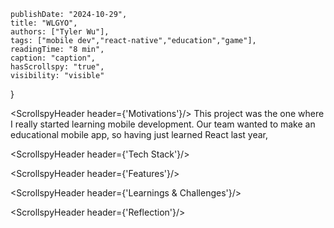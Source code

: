     publishDate: "2024-10-29",
    title: "WLGYO",
    authors: ["Tyler Wu"],
    tags: ["mobile dev","react-native","education","game"],
    readingTime: "8 min",
    caption: "caption",
    hasScrollspy: "true",
    visibility: "visible"
}

<ScrollspyHeader header={'Motivations'}/>
This project was the one where I really started learning mobile development. Our team wanted to make an educational mobile app, so having just learned React last year, 

<ScrollspyHeader header={'Tech Stack'}/>

<ScrollspyHeader header={'Features'}/>

<ScrollspyHeader header={'Learnings & Challenges'}/>

<ScrollspyHeader header={'Reflection'}/>